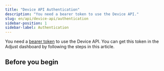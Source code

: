 ```yaml
---
title: "Device API Authentication"
description: "You need a bearer token to use the Device API."
slug: en/api/device-api/authentication
sidebar-position: 1
sidebar-label: Authentication
---
```


You need a [bearer token](https://developer.mozilla.org/en-US/docs/Web/HTTP/Authentication) to use the Device API. You can get this token in the Adjust dashboard by following the steps in this article.

## Before you begin
